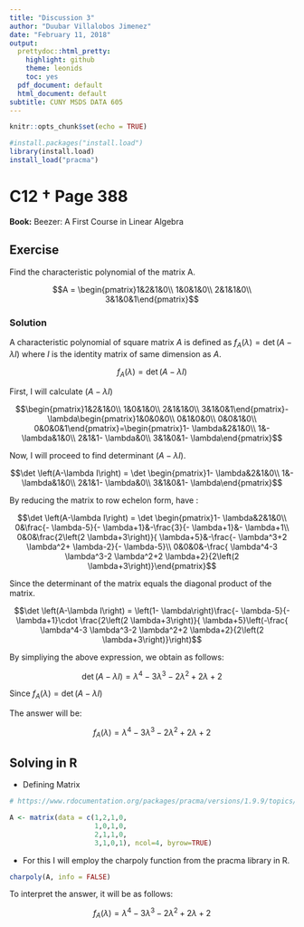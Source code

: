 ```yaml
---
title: "Discussion 3"
author: "Duubar Villalobos Jimenez"
date: "February 11, 2018"
output:
  prettydoc::html_pretty:
    highlight: github
    theme: leonids
    toc: yes
  pdf_document: default
  html_document: default
subtitle: CUNY MSDS DATA 605
---
```


```r
knitr::opts_chunk$set(echo = TRUE)

#install.packages("install.load")
library(install.load)
install_load("pracma")
```

# C12 † Page 388

**Book:** Beezer: A First Course in Linear Algebra

## Exercise

Find the characteristic polynomial of the matrix A.

$$A = \begin{pmatrix}1&2&1&0\\  1&0&1&0\\  2&1&1&0\\  3&1&0&1\end{pmatrix}$$

### Solution

A characteristic polynomial of square matrix $A$ is defined as $f_A (\lambda) = \det \left(A-\lambda I\right)$ where $I$ is the identity matrix of same dimension as $A$.

$$f_A (\lambda) =  \det \left(A-\lambda I\right)$$

First, I will calculate $\left(A-\lambda I\right)$

$$\begin{pmatrix}1&2&1&0\\ 1&0&1&0\\ 2&1&1&0\\ 3&1&0&1\end{pmatrix}- \lambda\begin{pmatrix}1&0&0&0\\ 0&1&0&0\\ 0&0&1&0\\ 0&0&0&1\end{pmatrix}=\begin{pmatrix}1- \lambda&2&1&0\\ 1&- \lambda&1&0\\ 2&1&1- \lambda&0\\ 3&1&0&1- \lambda\end{pmatrix}$$

Now, I will proceed to find determinant $\left(A-\lambda I\right)$.

$$\det \left(A-\lambda I\right) = \det \begin{pmatrix}1- \lambda&2&1&0\\ 1&- \lambda&1&0\\ 2&1&1- \lambda&0\\ 3&1&0&1- \lambda\end{pmatrix}$$

By reducing the matrix to row echelon form, have :

$$\det \left(A-\lambda I\right) = \det \begin{pmatrix}1- \lambda&2&1&0\\ 0&\frac{- \lambda-5}{- \lambda+1}&-\frac{3}{- \lambda+1}&- \lambda+1\\ 0&0&\frac{2\left(2 \lambda+3\right)}{ \lambda+5}&-\frac{- \lambda^3+2 \lambda^2+ \lambda-2}{- \lambda-5}\\ 0&0&0&-\frac{ \lambda^4-3 \lambda^3-2 \lambda^2+2 \lambda+2}{2\left(2 \lambda+3\right)}\end{pmatrix}$$

Since the determinant of the matrix equals the diagonal product of the matrix.

$$\det \left(A-\lambda I\right) = \left(1- \lambda\right)\frac{- \lambda-5}{- \lambda+1}\cdot \frac{2\left(2 \lambda+3\right)}{ \lambda+5}\left(-\frac{ \lambda^4-3 \lambda^3-2 \lambda^2+2 \lambda+2}{2\left(2 \lambda+3\right)}\right)$$

By simpliying the above expression, we obtain as follows:

$$\det \left(A-\lambda I\right) = \lambda^4-3\lambda^3-2\lambda^2+2\lambda+2$$

Since $f_A (\lambda) =  \det \left(A-\lambda I\right)$


The answer will be:

$$f_A (\lambda) = \lambda^4-3\lambda^3-2\lambda^2+2\lambda+2$$


## Solving in R

+ Defining Matrix

```r
# https://www.rdocumentation.org/packages/pracma/versions/1.9.9/topics/charpoly

A <- matrix(data = c(1,2,1,0,
                     1,0,1,0,
                     2,1,1,0,
                     3,1,0,1), ncol=4, byrow=TRUE)
```

+ For this I will employ the charpoly function from the pracma library in R.

```r
charpoly(A, info = FALSE)
```

To interpret the answer, it will be as follows:

$$f_A (\lambda) = \lambda^4-3\lambda^3-2\lambda^2+2\lambda+2$$



